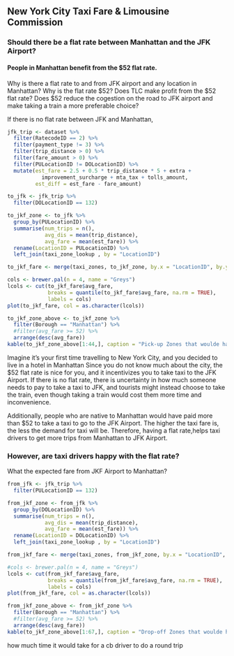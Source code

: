 ## New York City Taxi Fare & Limousine Commission
### Should there be a flat rate between Manhattan and the JFK Airport?

#### People in Manhattan benefit from the $52 flat rate.
Why is there a flat rate to and from JFK airport and any location in Manhattan? Why is the flat rate \$52? Does TLC make profit from the \$52 flat rate? Does \$52 reduce the cogestion on the road to JFK airport and make taking a train a more preferable choice?

If there is no flat rate between JFK and Manhattan, 

```r
jfk_trip <- dataset %>%
  filter(RatecodeID == 2) %>%
  filter(payment_type != 3) %>%
  filter(trip_distance > 0) %>%
  filter(fare_amount > 0) %>%
  filter(PULocationID != DOLocationID) %>%
  mutate(est_fare = 2.5 + 0.5 * trip_distance * 5 + extra + 
           improvement_surcharge + mta_tax + tolls_amount,
         est_diff = est_fare - fare_amount)

to_jfk <- jfk_trip %>%
  filter(DOLocationID == 132)
```


```r
to_jkf_zone <- to_jfk %>%
  group_by(PULocationID) %>%
  summarise(num_trips = n(),
            avg_dis = mean(trip_distance),
            avg_fare = mean(est_fare)) %>%
  rename(LocationID = PULocationID) %>%
  left_join(taxi_zone_lookup , by = "LocationID")

to_jkf_fare <- merge(taxi_zones, to_jkf_zone, by.x = "LocationID", by.y = "PULocationID")

cols <- brewer.pal(n = 4, name = "Greys")
lcols <- cut(to_jkf_fare$avg_fare,
             breaks = quantile(to_jkf_fare$avg_fare, na.rm = TRUE),
             labels = cols)
plot(to_jkf_fare, col = as.character(lcols))
```


```r
to_jkf_zone_above <- to_jkf_zone %>%
  filter(Borough == "Manhattan") %>%
  #filter(avg_fare >= 52) %>%
  arrange(desc(avg_fare))
kable(to_jkf_zone_above[1:44,], caption = "Pick-up Zones that woulde have paid more than $52")
```

Imagine it's your first time travelling to New York City, and you decided to live in a hotel in Manhattan Since you do not know much about the city, the \$52 flat rate is nice for you, and it incentivizes you to take taxi to the JFK Airport. If there is no flat rate, there is uncertainty in how much someone needs to pay to take a taxi to JFK, and tourists might instead choose to take the train, even though taking a train would cost them more time and inconvenience. 

Additionally, people who are native to Manhattan would have paid more than $52 to take a taxi to go to the JFK Airport. The higher the taxi fare is, the less the demand for taxi will be. Therefore, having a flat rate,helps taxi drivers to get more trips from Manhattan to JFK Airport.


### However, are taxi drivers happy with the flat rate? 

What the expected fare from JKF Airport to Manhattan?

```r
from_jfk <- jfk_trip %>%
  filter(PULocationID == 132)

from_jkf_zone <- from_jfk %>%
  group_by(DOLocationID) %>%
  summarise(num_trips = n(),
            avg_dis = mean(trip_distance),
            avg_fare = mean(est_fare)) %>%
  rename(LocationID = DOLocationID) %>%
  left_join(taxi_zone_lookup , by = "LocationID")

from_jkf_fare <- merge(taxi_zones, from_jkf_zone, by.x = "LocationID", by.y = "LocationID")

#cols <- brewer.pal(n = 4, name = "Greys")
lcols <- cut(from_jkf_fare$avg_fare,
             breaks = quantile(from_jkf_fare$avg_fare, na.rm = TRUE),
             labels = cols)
plot(from_jkf_fare, col = as.character(lcols))

from_jkf_zone_above <- from_jkf_zone %>%
  filter(Borough == "Manhattan") %>%
  #filter(avg_fare >= 52) %>%
  arrange(desc(avg_fare))
kable(to_jkf_zone_above[1:67,], caption = "Drop-off Zones that woulde have paid more than $52")
```


how much time it would take for a cb driver to do a round trip 

 


